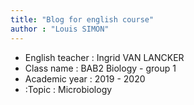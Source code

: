 ```yaml
---
title: "Blog for english course"
author : "Louis SIMON"
---
```


* English teacher : Ingrid VAN LANCKER
* Class name : BAB2 Biology - group 1
* Academic year : 2019 - 2020
* :Topic : Microbiology 

